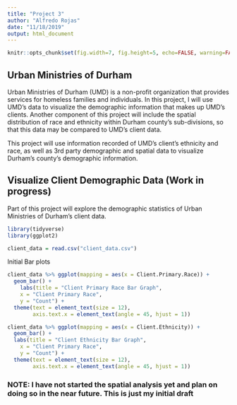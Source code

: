 ```yaml
---
title: "Project 3"
author: "Alfredo Rojas"
date: "11/18/2019"
output: html_document
---
```


```r
knitr::opts_chunk$set(fig.width=7, fig.height=5, echo=FALSE, warning=FALSE, message=FALSE, results = "hide")
```

## Urban Ministries of Durham

Urban Ministries of Durham (UMD) is a non-profit organization that provides services for homeless families and individuals. In this project, I will use UMD's data to visualize the demographic information that makes up UMD's clients. Another component of this project will include the spatial distribution of race and ethnicity within Durham county's sub-divisions, so that this data may be compared to UMD's client data. 

This project will use information recorded of UMD's client's ethnicity and race, as well as 3rd party demographic and spatial data to visualize Durham's county's demographic information.

## Visualize Client Demographic Data (Work in progress)

Part of this project will explore the demographic statistics of Urban Ministries of Durham's client data. 

```r
library(tidyverse)
library(ggplot2)

client_data = read.csv("client_data.csv")

```


Initial Bar plots

```r

client_data %>% ggplot(mapping = aes(x = Client.Primary.Race)) +
  geom_bar() +
    labs(title = "Client Primary Race Bar Graph",
    x = "Client Primary Race",
    y = "Count") +
  theme(text = element_text(size = 12), 
        axis.text.x = element_text(angle = 45, hjust = 1))

client_data %>% ggplot(mapping = aes(x = Client.Ethnicity)) +
  geom_bar() +
  labs(title = "Client Ethnicity Bar Graph",
    x = "Client Primary Race",
    y = "Count") +
  theme(text = element_text(size = 12), 
        axis.text.x = element_text(angle = 45, hjust = 1))
```

### NOTE: I have not started the spatial analysis yet and plan on doing so in the near future. This is just my initial draft
